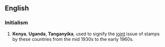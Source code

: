 {{also|kut|kút|kut-}}
==English==
{{wikipedia}}

===Initialism===
{{rfc-header|Initialism}}
{{head|en|initialism}}

# {{lb|en|philately}} '''Kenya''', '''Uganda''', '''Tanganyika''', used to signify the [[joint]] issue of stamps by these countries from the mid 1930s to the early 1960s.